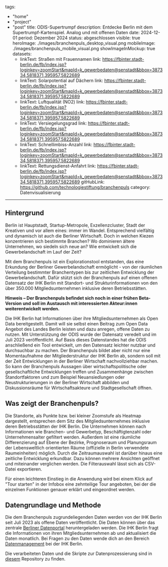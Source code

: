 tags:
- "home"
- "project"
- "post"
title: ODIS-Supertrumpf
description: Entdecke Berlin mit dem Supertrumpf-Kartenspiel. Analog und mit offenen Daten
date: 2024-12-01
period: Dezember 2024
status: abgeschlossen
visible: true
heroImage: ./images/branchenpuls_desktop_visual.png
mobileImage: ./images/branchenpuls_mobile_visual.png
showImageInMockup: true
datasets:
  - linkText: Straßen mit Frauennamen
    link: https://fbinter.stadt-berlin.de/fb/index.jsp?loginkey=zoomStart&mapId=k_gewerbedaten@senstadt&bbox=387334,5818371,395957,5822689
  - linkText: Solarpotential auf Dächern
    link: https://fbinter.stadt-berlin.de/fb/index.jsp?loginkey=zoomStart&mapId=k_gewerbedaten@senstadt&bbox=387334,5818371,395957,5822689
  - linkText: Luftqualität (NO2)
    link: https://fbinter.stadt-berlin.de/fb/index.jsp?loginkey=zoomStart&mapId=k_gewerbedaten@senstadt&bbox=387334,5818371,395957,5822689
  - linkText: Versiegelungsgrad
    link: https://fbinter.stadt-berlin.de/fb/index.jsp?loginkey=zoomStart&mapId=k_gewerbedaten@senstadt&bbox=387334,5818371,395957,5822689
  - linkText: Schnellimbiss-Anzahl
    link: https://fbinter.stadt-berlin.de/fb/index.jsp?loginkey=zoomStart&mapId=k_gewerbedaten@senstadt&bbox=387334,5818371,395957,5822689
  - linkText: Rettungsdienst-Anfahrt
    link: https://fbinter.stadt-berlin.de/fb/index.jsp?loginkey=zoomStart&mapId=k_gewerbedaten@senstadt&bbox=387334,5818371,395957,5822689
gitHubLink: https://github.com/technologiestiftung/branchenpuls
category: Datenvisualisierung
---

## Hintergrund

Berlin ist Hauptstadt, Startup-Metropole, Exzellenzcluster, Stadt der Kreativen und vor allem eines: immer im Wandel. Entsprechend vielfältig und dynamisch ist auch die Berliner Wirtschaft. Doch in welchen Kiezen konzentrieren sich bestimmte Branchen? Wo dominieren ältere Unternehmen, wo siedeln sich neue an? Wie entwickelt sich die Gewerbelandschaft im Lauf der Zeit?

Mit dem Branchenpuls ist ein Explorationstool entstanden, das eine Erkundung der Berliner Gewerbelandschaft ermöglicht - von der räumlichen Verteilung bestimmter Branchentypen bis zur zeitlichen Entwicklung der Gewerbelandschaft. Dafür stützt sich der Branchenpuls auf einen offenen Datensatz der IHK Berlin mit Standort- und Strukturinformationen von den über 350.000 Mitgliedsunternehmen inklusive deren Betriebsstätten.

**Hinweis – Der Branchenpuls befindet sich noch in einer frühen Beta-Version und soll im Austausch mit interessierten Akteur:innen weiterentwickelt werden.**

Die IHK Berlin hat Informationen über ihre Mitgliedsunternehmen als Open Data bereitgestellt. Damit will sie selbst einen Beitrag zum Open Data Angebot des Landes Berlin leisten und dazu anregen, offene Daten zu nutzen. Mit Unterstützung der ODIS wurde der Datensatz veredelt und im Juli 2023 veröffentlicht. Auf Basis dieses Datenstandes hat die ODIS anschließend ein Tool entwickelt, um den Datensatz leichter nutzbar und durchsuchbar zu machen. Der Branchenpuls bildet aber nicht nur eine Momentaufnahme der Mitgliederstruktur der IHK Berlin ab, sondern soll mit der Zeit Entwicklungen in der Berliner Wirtschaft nachvollziehbar machen. So kann der Branchenpuls Aussagen über wirtschaftspolitische oder gesellschaftliche Entwicklungen treffen und Zusammenhänge zwischen Standortfaktoren und zum Beispiel Neuansiedlungen oder Neustrukturierungen in der Berliner Wirtschaft abbilden und Diskussionsräume für Wirtschaftsakteure und Stadtgesellschaft öffnen.

## Was zeigt der Branchenpuls?

Die Standorte, als Punkte bzw. bei kleiner Zoomstufe als Heatmap dargestellt, entsprechen dem Sitz des Mitgliedsunternehmes inklusive deren Betriebsstätten der IHK Berlin. Die Unternehmen können nach Informationen wie Branchen- und Gewerbetyp, Beschäftigtenzahl oder Unternehmensalter gefiltert werden. Außerdem ist eine räumliche Differenzierung auf Ebene der Bezirke, Prognoseraum und Planungsraum der Lebensweltlich orientierten Räume (offizielle in Berlin verwendete Raumeinheiten) möglich. Durch die Zeitraumauswahl ist darüber hinaus eine zeitliche Entwicklung erkundbar. Dazu können mehrere Ansichten geöffnet und miteinander verglichen werden. Die Filterauswahl lässt sich als CSV-Datei exportieren.

Für einen leichteren Einstieg in die Anwendung wird bei einem Klick auf "Tour starten" in der Infobox eine zehnteilige Tour angeboten, bei der die einzelnen Funktionen genauer erklärt und eingeordnet werden.

## Datengrundlage und Methode

Die dem Branchenpuls zugrundeliegenden Daten werden von der IHK Berlin seit Juli 2023 als offene Daten veröffentlicht. Die Daten können über das zentrale [Berliner Datenportal](https://daten.berlin.de/datensaetze/gewerbedaten-der-ihk-berlin) heruntergeladen werden. Die IHK Berlin fragt die Informationen von ihren Mitgliedsunternehmen ab und aktualisiert die Daten monatlich. Bei Fragen zu den Daten wende dich an den Bereich [Datenmanagement](https://www.ihk.de/berlin/service-und-beratung/digitalisierung/opendata-branchenpuls?shortUrl=%2Fbranchenpuls) bei der IHK Berlin.

Die verarbeiteten Daten und die Skripte zur Datenprozessierung sind in [diesem](https://github.com/technologiestiftung/branchenpuls) Repository zu finden.